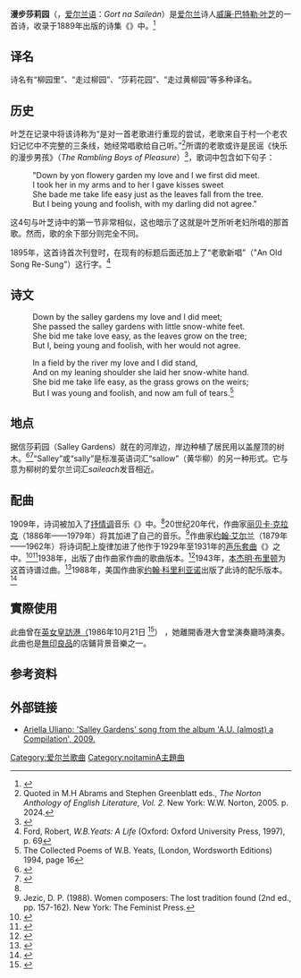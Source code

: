'''漫步莎莉园'''（{{lang-en|Down by the Salley Gardens}}，[[爱尔兰语|爱尔兰语]]：''Gort na Saileán''）是[[爱尔兰|爱尔兰]]诗人[[威廉·巴特勒·叶芝|威廉·巴特勒·叶芝]]的一首诗，收录于1889年出版的诗集《{{le|莪相的漫游及其他|The Wanderings of Oisin and Other Poems}}》中。<ref name =Irish>{{cite web| url = http://www.irishmusicdaily.com/down-by-the-salley-gardens| title = Down by the Salley Gardens – tale of unrequited love| accessdate = November 23, 2014| website = irishmusicdaily.com| archive-date = 2020-12-11| archive-url = https://web.archive.org/web/20201211154127/https://www.irishmusicdaily.com/down-by-the-salley-gardens| dead-url = no}}</ref>

==译名==
诗名有“柳园里”、“走过柳园”、“莎莉花园”、“走过黄柳园”等多种译名。
==历史==
叶芝在记录中将该诗称为“是对一首老歌进行重现的尝试，老歌来自于{{le|巴利索达尔|Ballisodare}}村一个老农妇记忆中不完整的三条线，她经常唱歌给自己听。”<ref>Quoted in M.H Abrams and Stephen Greenblatt eds., ''The Norton Anthology of English Literature, Vol. 2''. New York: W.W. Norton, 2005. p. 2024.</ref>所谓的老歌或许是民谣《快乐的漫步男孩》（''The Rambling Boys of Pleasure''）<ref>{{cite book|last=Jeffares|first=Alexander|date=1968|title=A Commentary on the Collected Poems of W.B. Yeats (Stanford University Press)|url=https://archive.org/details/commentaryoncoll00jeff}}</ref>，歌词中包含如下句子：
 
:"Down by yon flowery garden my love and I we first did meet.
:I took her in my arms and to her I gave kisses sweet
:She bade me take life easy just as the leaves fall from the tree.
:But I being young and foolish, with my darling did not agree."

这4句与叶芝诗中的第一节非常相似，这也暗示了这就是叶芝所听老妇所唱的那首歌。然而，歌的余下部分则完全不同。

1895年，这首诗首次刊登时，在现有的标题后面还加上了“老歌新唱”（"An Old Song Re-Sung"）这行字。<ref>Ford, Robert, ''W.B.Yeats: A Life'' (Oxford: Oxford University Press, 1997), p. 69</ref>

==诗文==
{{listen|filename=Dancing Willow - Demo-CD 2007 04 - Sally gardens.ogg|title=Salley gardens|description=由Dancing Willow演唱|format=[[Ogg|Ogg]]}}
:Down by the salley gardens my love and I did meet;
:She passed the salley gardens with little snow-white feet.
:She bid me take love easy, as the leaves grow on the tree;
:But I, being young and foolish, with her would not agree.

:In a field by the river my love and I did stand,
:And on my leaning shoulder she laid her snow-white hand.
:She bid me take life easy, as the grass grows on the weirs;
:But I was young and foolish, and now am full of tears.<ref>The Collected Poems of W.B. Yeats, (London, Wordsworth Editions) 1994, page 16</ref>

==地点==
据信莎莉园（Salley Gardens）就在{{le|巴利索达尔|Ballisodare}}的河岸边，岸边种植了居民用以盖屋顶的树木。<ref name='McGarry'>{{cite book | last1 = McGarry | first1 = James P | title = Place names in the writings of William Butler Yeats | publisher = Macmillan | year = 1976 | location = London, UK | pages = 79}}</ref><ref name='Jeffares'>{{cite book | last1 = Jeffares | first1 = A. Norman | title = A new commentary on the poems of W.B. Yeats | publisher = Stanford University Press | year = 1984 | location = Stanford,, CA USA | pages = 14}}</ref>“Salley”或“sally”是标准英语词汇“sallow”（黄华柳）的另一种形式。它与意为柳树的爱尔兰词汇''saileach''发音相近。

==配曲==
1909年，诗词被{{le|赫伯特·休斯(作曲家)|Herbert Hughes (musicologist)}}加入了[[AIR_(音乐乐式)|抒情调]]音乐《{{le|穆尔洛赫湖岸|The Moorlough Shore}}》中。<ref name =Irish/>20世纪20年代，作曲家[[丽贝卡·克拉克(作曲家)|丽贝卡·克拉克]]（1886年——1979年）将其加进了自己的音乐。<ref>Jezic, D. P. (1988). Women composers: The lost tradition found (2nd ed., pp. 157-162). New York: The Feminist Press.</ref>作曲家[[约翰·艾尔兰|约翰·艾尔兰]]（1879年——1962年）将诗词配上旋律加进了他作于1929年至1931年的[[声乐套曲|声乐套曲]]《{{le|圣歌与俗歌|Songs Sacred and Profane}}》之中。<ref>{{cite web| url = http://www.lieder.net/lieder/assemble_texts.html?SongCycleId=82| title = Songs Sacred and Profane, Song Cycle by John (Nicholson) Ireland| author = Perry, Ted| accessdate = November 23, 2014| website = recmusic.org| archive-date = 2021-01-24| archive-url = https://web.archive.org/web/20210124061231/https://www.lieder.net/lieder/assemble_texts.html?SongCycleId=82| dead-url = no}}</ref><ref>{{cite book |last=Craggs |first=Stewart R. |title=John Ireland: A Catalogue, Discography and Bibliography: A Source Book |pages=92{{ndash}}93 |date=28 January 2013 |publisher=Ashgate Publishing, Ltd. |edition=2nd |asin=B00AW99HNA }}</ref>1938年，出版了由作曲家{{le|艾弗·格尼|Ivor Gurney}}作曲的歌曲版本。<ref>{{cite web| url = http://www.lieder.net/lieder/assemble_texts.html?SongCycleId=7084| title = A First Volume of Ten Songs, Collection by Ivor (Bertie) Gurney (1890 - 1937)| author = Perry, Ted| accessdate = November 23, 2014| website = recmusic.org| archive-date = 2021-01-25| archive-url = https://web.archive.org/web/20210125015248/https://www.lieder.net/lieder/assemble_texts.html?SongCycleId=7084| dead-url = no}}</ref>1943年，[[本杰明·布里顿|本杰明·布里顿]]为这首诗谱过曲。<ref>{{cite web| url = http://www.lieder.net/lieder/get_text.html?TextId=17581| title = Down by the Salley Gardens| author = Perry, Ted| accessdate = November 23, 2014| website = recmusic.org| archive-date = 2020-10-24| archive-url = https://web.archive.org/web/20201024030230/https://www.lieder.net/lieder/get_text.html?TextId=17581| dead-url = no}}</ref>1988年，美国作曲家[[约翰·科里利亚诺|约翰·科里利亚诺]]出版了此诗的配乐版本。<ref>{{cite web| title= Three Irish Folksong Settings (1988)| url= http://www.johncorigliano.com/index.php?p=item2&item=103| author= Corigliano, John| website= johncorigliano.com| accessdate= 17 March 2016| archive-date= 2021-04-22| archive-url= https://web.archive.org/web/20210422020611/http://www.johncorigliano.com/index.php?p=item2&item=103| dead-url= no}}</ref>

== 實際使用 ==
此曲曾在[[英女皇訪港|英女皇訪港（]]1986年10月21日 <ref>{{Citation|title=[經典回憶] 1986年10月21日 - 英女皇伊利沙伯二世訪港|url=https://www.youtube.com/watch?v=sAFYOs1lITs|accessdate=2022-01-22|language=zh-CN}}</ref>） ，她離開香港大會堂演奏廳時演奏。此曲也是[[無印良品|無印良品]]的店鋪背景音樂之一。

==参考资料==
{{reflist|2}}

==外部链接==
{{listen|filename=Dancing Willow - Demo-CD 2007 04 - Sally gardens.ogg|title=Salley gardens|description=Performed by Dancing Willow|format=[[Ogg|Ogg]]}}
* [http://www.ariella-music.co.uk Ariella Uliano: 'Salley Gardens' song from the album 'A.U. (almost) a Compilation', 2009.] {{Wayback|url=http://www.ariella-music.co.uk/ |date=20160305054143 }}

{{tsl|en|Template:W. B. Yeats}}

{{DEFAULTSORT:}}
[[Category:爱尔兰歌曲|Category:爱尔兰歌曲]]
[[Category:noitaminA主題曲|Category:noitaminA主題曲]]